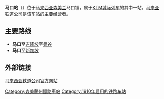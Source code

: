 {{noteTA
|G1=Railway
}}
{{Infobox station
| name = 马口站
| native_name = Bahau Railway Station
| native_name_lang = en
| image = KTM Bahau 02.jpg
| image_size = 
| image_caption = 
| country = {{MAL}}
| address = {{flagicon|Negeri Sembilan}}[[森美兰州|森美兰州]][[马口|马口]]
| coordinates = {{Coord|2|48|37|N|102|24|20|E|region:MY_type:railwaystation|display=inline,title}}
| code = 
| owned = 
| operator = [[马来亚铁路|马来亚铁路]]
| system = 
| line = [[东海岸线_(马来西亚)|东海岸线]]
| structure = 地面车站
| platform = 1个侧式站台
| levels = 
| tracks = 3条
| opened = 1910年
| closed = 
| rebuilt = 
| ADA = yes
| parking = 免费停车
| connections =
| service_hours = 
| services = {{Adjacent stations
|system1=KTM Intercity
|line1=Ekspres Rakyat Timuran|left1=金马扬|right1=金马士
|line2=Shuttle Timur|type2=Kuala Lipis–Gemas|left2=金马扬|right2=金马士
}}
}}
'''马口站'''（{{lang-ms|Stesen Kereta Api Bahau}}）位于[[马来西亚|马来西亚]][[森美兰|森美兰]]马口镇，属于[[KTM城际列车|KTM城际列车]]的其中一站。[[马来亚铁道公司|马来亚铁道公司]]是该车站的主要经营者。

==主要路线==
*'''马口'''至[[吉隆坡|吉隆坡]]至[[曼谷|曼谷]]
*'''马口'''至[[新加坡|新加坡]]

==外部链接==
[http://www.ktmb.com.my/ 马来西亚铁道公司官方网站] {{Wayback|url=http://www.ktmb.com.my/ |date=20160114221824 }}{{ms}}

{{马来亚铁路东海岸线}}

[[Category:森美蘭州鐵路車站|Category:森美蘭州鐵路車站]]
[[Category:1910年启用的铁路车站|Category:1910年启用的铁路车站]]